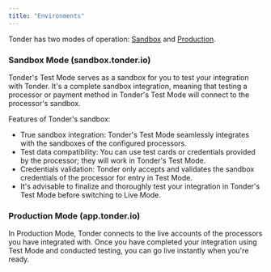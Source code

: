 ```yaml
---
title: "Environments"
---
```


Tonder has two modes of operation: [Sandbox](sandbox.tonder.io) and [Production](app.tonder.io). 

### Sandbox Mode (sandbox.tonder.io)

Tonder's Test Mode serves as a sandbox for you to test your integration with Tonder. It's a complete sandbox integration, meaning that testing a processor or payment method in Tonder's Test Mode will connect to the processor's sandbox.

Features of Tonder's sandbox:

- True sandbox integration: Tonder's Test Mode seamlessly integrates with the sandboxes of the configured processors.
- Test data compatibility: You can use test cards or credentials provided by the processor; they will work in Tonder's Test Mode.
- Credentials validation: Tonder only accepts and validates the sandbox credentials of the processor for entry in Test Mode.
- It's advisable to finalize and thoroughly test your integration in Tonder's Test Mode before switching to Live Mode.

### Production Mode (app.tonder.io)

In Production Mode, Tonder connects to the live accounts of the processors you have integrated with. Once you have completed your integration using Test Mode and conducted testing, you can go live instantly when you're ready.
